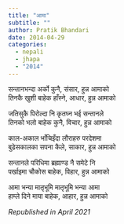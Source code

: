 ```yaml
---
title: "आमा"
subtitle: ""
author: Pratik Bhandari
date: 2014-04-29
categories:
  - nepali
  - jhapa
  - "2014"
---
```

    
<!-- Hiding the preview -->

सन्तानभन्दा अर्को कुनै, संसार, हुन्न आमाको\
तिनकै खुशी बाहेक हाँस्ने, आधार, हुन्न आमाको\


जतिसुकै पिरोल्दा नि कृतघ्न भई सन्तानले\
तिनको भलो बाहेक कुनै, विचार, हुन्न आमाको\


काल-अकाल भाँचिइँदा लौराहरु परदेशमा\
बुढेसकालका सपना कैले, साकार, हुन्न आमाको\


सन्तानले परिधिमा ब्रह्माण्ड नै समेटे नि\
पर्खाइमा चौकोस बाहेक, विहार, हुन्न आमाको\


आमा भन्या मातृभूमि मातृभूमि भन्या आमा\
हाम्ले दिने माया बाहेक, आहार, हुन्न आमाको\

_Republished in April 2021_
